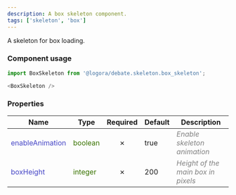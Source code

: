 ```yaml
---
description: A box skeleton component.
tags: ['skeleton', 'box']
---
```



A skeleton for box loading.

### Component usage
```js
import BoxSkeleton from '@logora/debate.skeleton.box_skeleton';
```
```js
<BoxSkeleton />
```

### Properties
| **Name**      | **Type** | **Required** | **Default** | **Description** |
| ----------- | ----------- | :-----------: | ----------- | ----------- |
| <font color='#4646c6'>enableAnimation</font> | <font color="#397300">boolean</font> | &cross; | true | <font color="grey">*Enable skeleton animation*</font> |
| <font color='#4646c6'>boxHeight</font> | <font color="#397300">integer</font> | &cross; | 200 | <font color="grey">*Height of the main box in pixels*</font> |